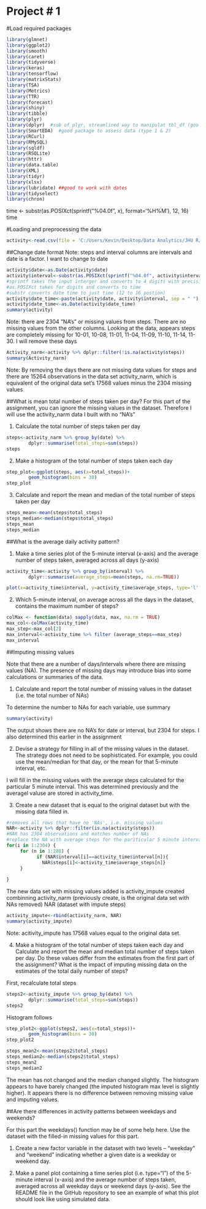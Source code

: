 
Project # 1
=================================
#Load required packages

```{r pakages, echo=TRUE}
library(glmnet)
library(ggplot2)
library(smooth)
library(caret)
library(tidyverse)
library(keras)
library(tensorflow)
library(matrixStats)
library(TSA)
library(Metrics)
library(TTR)
library(forecast)
library(shiny)
library(tibble)
library(plyr)
library(dplyr)  #sub of plyr, streamlined way to manipulat tbl_df (goo function)
library(SmartEDA)  #good package to assess data (type 1 & 2)
library(RCurl)
library(RMySQL)
library(sqldf)
library(RSQLite)
library(httr)
library(data.table)
library(XML)
library(tidyr)
library(xlsx)
library(lubridate) ##good to work with dates
library(tidyselect)
library(chron)

```
time <- substr(as.POSIXct(sprintf("%04.0f", x), format='%H%M'), 12, 16)
time


#Loading and preprocessing the data

```{r data, echo=TRUE}
activity<-read.csv(file = 'C:/Users/Kevin/Desktop/Data Analytics/JHU R/Course 5/Project 1/activity.CSV',header = TRUE)
```

##Change date format
Note:  steps and interval columns are intervals and date is a factor.  I want to change to date

```{r}
activity$date<-as.Date(activity$date)
activity$interval<-substr(as.POSIXct(sprintf("%04.0f", activity$interval), format='%H%M'), 12, 16)
#sprintf takes the input interger and converts to 4 digits with precision 0
#as.POSIXct takes for digits and converts to time
#substr converts date time to just time (12 to 16 postion)
activity$date_time<-paste(activity$date, activity$interval, sep = " ")
activity$date_time<-as.Date(activity$date_time)
summary(activity)
```

Note:  there are 2304 "NA's" or missing values from steps.  There are no missing values from the other columns.  Looking at the data, appears steps are completely missing for 10-01, 10-08, 11-01, 11-04, 11-09, 11-10, 11-14, 11-30.  I will remove these days 

```{r}
Activity_narm<-activity %>% dplyr::filter(!is.na(activity$steps))
summary(Activity_narm)
```


Note: By removing the days there are not missing data values for steps and there are 15264 observations in the data set activity_narm, which is equivalent of the original data set's 17568 values minus the 2304 missing values

##What is mean total number of steps taken per day?
For this part of the assignment, you can ignore the missing values in the dataset.  Therefore I will use the activity_narm data I built with no "NA's"

1.  Calculate the total number of steps taken per day  

```{r}
steps<-activity_narm %>% group_by(date) %>% 
        dplyr::summarise(total_steps=sum(steps))
steps
```


2.  Make a histogram of the total number of steps taken each day  

```{r}
step_plot<-ggplot(steps, aes(x=total_steps))+
        geom_histogram(bins = 30)
step_plot
```



3.  Calculate and report the mean and median of the total number of steps taken per day  

```{r}
steps_mean<-mean(steps$total_steps)
steps_median<-median(steps$total_steps)
steps_mean
steps_median
```
##What is the average daily activity pattern?

1.  Make a time series plot of the 5-minute interval (x-axis) and the average number of steps taken, averaged across all days (y-axis)

```{r}
activity_time<-activity %>% group_by(interval) %>% 
        dplyr::summarise(average_steps=mean(steps, na.rm=TRUE))

plot(x=activity_time$interval, y=activity_time$average_steps, type='l', ylab='average steps per 5 minute interval', xlab='5 Minute Interval')
```


2.  Which 5-minute interval, on average across all the days in the dataset, contains the maximum number of steps?

```{r}
colMax <- function(data) sapply(data, max, na.rm = TRUE)
max_col<-colMax(activity_time)
max_step<-max_col[2]
max_interval<-activity_time %>% filter (average_steps==max_step)
max_interval
```

##Imputing missing values

Note that there are a number of days/intervals where there are missing values (NA). The presence of missing days may introduce bias into some calculations or summaries of the data.

1.  Calculate and report the total number of missing values in the dataset (i.e. the total number of NAs)  

To determine the number to NAs for each variable, use summary
```{r}
summary(activity)
```

The output shows there are no NA's for date or interval, but 2304 for steps. I also determined this earlier in the assignment

2.  Devise a strategy for filling in all of the missing values in the dataset. The strategy does not need to be sophisticated. For example, you could use the mean/median for that day, or the mean for that 5-minute interval, etc.  

I will fill in the missing values with the average steps calculated for the particular 5 minute interval. This was determined previously and the averagel valuse are stored in activity_time.


3.  Create a new dataset that is equal to the original dataset but with the missing data filled in.


```{r}
#removes all rows that have no 'NAs', i.e. missing values
NAR<-activity %>% dplyr::filter(is.na(activity$steps))
#NAR has 2304 observations and matches number of NAs
#replace the NA with average steps for the pariticular 5 minute interval 
for(i in 1:2304) {
     for (n in 1:288) {
           if (NAR$interval[i]==activity_time$interval[n]){
             NAR$steps[i]<-activity_time$average_steps[n]}
     }   
        
}
```

The new data set with missing values added is activity_impute created combinning activity_narm (previously create, is the original data set with NAs removed) NAR (dataset with impute steps)
```{r}
activity_impute<-rbind(activity_narm, NAR)
summary(activity_impute)
```
Note:  acitivity_impute has 17568 values equal to the original data set. 

4.  Make a histogram of the total number of steps taken each day and Calculate and report the mean and median total number of steps taken per day. Do these values differ from the estimates from the first part of the assignment? What is the impact of imputing missing data on the estimates of the total daily number of steps?  

First, recalculate total steps

```{r}
steps2<-activity_impute %>% group_by(date) %>% 
        dplyr::summarise(total_steps=sum(steps))
steps2
```
Histogram follows  


```{r}
step_plot2<-ggplot(steps2, aes(x=total_steps))+
        geom_histogram(bins = 30)
step_plot2
```



```{r}
steps_mean2<-mean(steps2$total_steps)
steps_median2<-median(steps2$total_steps)
steps_mean2
steps_median2
```

The mean has not changed and the median changed slightly. The histogram appears to have barely changed (the imputed histogram max level is slightly higher).  It appears there is no difference between removing missing value and imputing values.

##Are there differences in activity patterns between weekdays and weekends?

For this part the weekdays() function may be of some help here. Use the dataset with the filled-in missing values for this part.

1.  Create a new factor variable in the dataset with two levels – “weekday” and “weekend” indicating whether a given date is a weekday or weekend day.


2.  Make a panel plot containing a time series plot (i.e. type="l") of the 5-minute interval (x-axis) and the average number of steps taken, averaged across all weekday days or weekend days (y-axis). See the README file in the GitHub repository to see an example of what this plot should look like using simulated data.
 


